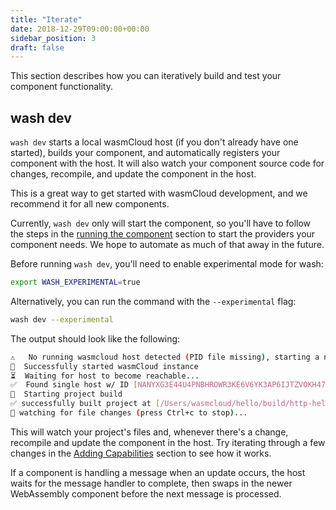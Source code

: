 ```yaml
---
title: "Iterate"
date: 2018-12-29T09:00:00+00:00
sidebar_position: 3
draft: false
---
```


This section describes how you can iteratively build and test your component functionality.

## wash dev

`wash dev` starts a local wasmCloud host (if you don't already have one started), builds your component,
and automatically registers your component with the host. It will also watch your component source code for
changes, recompile, and update the component in the host.

This is a great way to get started with wasmCloud development, and we recommend it for all new
components.

Currently, `wash dev` only will start the component, so you'll have to follow the steps in the [running
the component](./run) section to start the providers your component needs. We hope to automate as much of
that away in the future.

Before running `wash dev`, you'll need to enable experimental mode for wash:

```bash
export WASH_EXPERIMENTAL=true
```

Alternatively, you can run the command with the `--experimental` flag:

```bash
wash dev --experimental
```

The output should look like the following:
```bash
⚠️   No running wasmcloud host detected (PID file missing), starting a new host...
🔧  Successfully started wasmCloud instance
⏳  Waiting for host to become reachable...
✅  Found single host w/ ID [NANYXG3E44U4PNBHROWR3KE6V6YK3AP6IJTZVOKH47MGHQJM7ICHG6HK]
🚧  Starting project build
✅ successfully built project at [/Users/wasmcloud/hello/build/http-hello-world_s.wasm]
👀 watching for file changes (press Ctrl+c to stop)...
```

This will watch your project's files and, whenever there's a change, recompile and update the component in the host. Try iterating through a few changes in the [Adding Capabilities](/docs/tour/adding-capabilities) section to see how it works.

If a component is handling a message when an update occurs, the host waits for the message handler to complete, then swaps in the newer WebAssembly component before the next message is processed.
